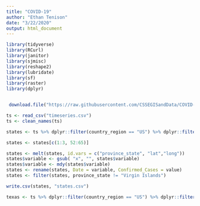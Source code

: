 ```yaml
---
title: "COVID-19"
author: "Ethan Tenison"
date: "3/22/2020"
output: html_document
---
```


```r

library(tidyverse)
library(RCurl)
library(janitor)
library(sjmisc)
library(reshape2)
library(lubridate)
library(sf)
library(raster)
library(dplyr)


 download.file("https://raw.githubusercontent.com/CSSEGISandData/COVID-19/master/csse_covid_19_data/csse_covid_19_time_series/time_series_19-covid-Confirmed.csv", destfile = "timeseries.csv", method = "curl")

ts <- read_csv("timeseries.csv")
ts <- clean_names(ts)

```


```r

states <- ts %>% dplyr::filter(country_region == "US") %>% dplyr::filter(!str_detect(province_state, ",")) %>% dplyr::filter(province_state != c("Diamond Princess", "Grand Princess")) %>% dplyr::select(-country_region)

states <- states[c(1:3, 52:65)]

states <- melt(states, id.vars = c("province_state", "lat","long"))
states$variable <- gsub( "x", "", states$variable)
states$variable <- mdy(states$variable)
states <- rename(states, Date = variable, Confirmed_Cases = value)
states <- filter(states, province_state != "Virgin Islands")

write.csv(states, "states.csv")


```


```r

texas <- ts %>% dplyr::filter(country_region == "US") %>% dplyr::filter(str_detect(province_state, ", TX"))


```